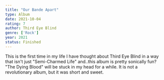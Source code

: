 ```yaml
---
title: "Our Bande Apart"
type: Album
date: 2021-10-04
rating: 7
author: Third Eye Blind
genre: ['Rock']
year: 2021
status: Finished
---
```


This is the first time in my life I have thought about Third Eye Blind in a way that isn't just "Semi-Charmed Life" and..this album is pretty sonically fun? "The Dying Blood" will be stuck in my head for a while. It is not a revolutionary album, but it was short and sweet.
